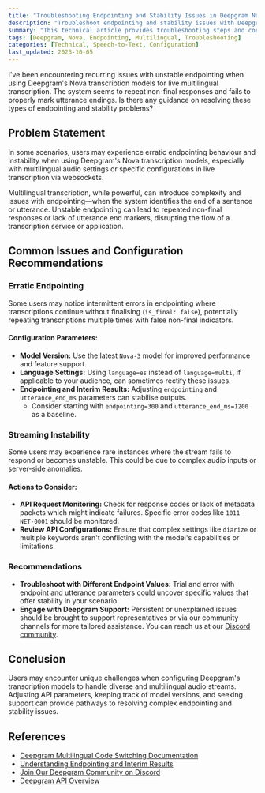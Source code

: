 ```yaml
---
title: "Troubleshooting Endpointing and Stability Issues in Deepgram Nova Transcription Models"
description: "Troubleshoot endpointing and stability issues with Deepgram's Nova speech-to-text models, with practical configuration recommendations."
summary: "This technical article provides troubleshooting steps and configuration recommendations for developers experiencing erratic endpointing behavior or instability when using Deepgram's Nova transcription models, especially in scenarios involving multilingual audio or live transcription via websockets."
tags: [Deepgram, Nova, Endpointing, Multilingual, Troubleshooting]
categories: [Technical, Speech-to-Text, Configuration]
last_updated: 2023-10-05
---
```


<CommunityQuestion>I've been encountering recurring issues with unstable endpointing when using Deepgram's Nova transcription models for live multilingual transcription. The system seems to repeat non-final responses and fails to properly mark utterance endings. Is there any guidance on resolving these types of endpointing and stability problems?</CommunityQuestion>

## Problem Statement

In some scenarios, users may experience erratic endpointing behaviour and instability when using Deepgram's Nova transcription models, especially with multilingual audio settings or specific configurations in live transcription via websockets.

Multilingual transcription, while powerful, can introduce complexity and issues with endpointing—when the system identifies the end of a sentence or utterance. Unstable endpointing can lead to repeated non-final responses or lack of utterance end markers, disrupting the flow of a transcription service or application.

## Common Issues and Configuration Recommendations

### Erratic Endpointing

Some users may notice intermittent errors in endpointing where transcriptions continue without finalising (`is_final: false`), potentially repeating transcriptions multiple times with false non-final indicators.

#### Configuration Parameters:

- **Model Version:** Use the latest `Nova-3` model for improved performance and feature support.
- **Language Settings:** Using `language=es` instead of `language=multi`, if applicable to your audience, can sometimes rectify these issues.
- **Endpointing and Interim Results:** Adjusting `endpointing` and `utterance_end_ms` parameters can stabilise outputs.
    - Consider starting with `endpointing=300` and `utterance_end_ms=1200` as a baseline.

### Streaming Instability

Some users may experience rare instances where the stream fails to respond or becomes unstable. This could be due to complex audio inputs or server-side anomalies.

#### Actions to Consider:

- **API Request Monitoring:** Check for response codes or lack of metadata packets which might indicate failures. Specific error codes like `1011` - `NET-0001` should be monitored.
- **Review API Configurations:** Ensure that complex settings like `diarize` or multiple keywords aren't conflicting with the model's capabilities or limitations.

### Recommendations

- **Troubleshoot with Different Endpoint Values:** Trial and error with endpoint and utterance parameters could uncover specific values that offer stability in your scenario.
- **Engage with Deepgram Support:** Persistent or unexplained issues should be brought to support representatives or via our community channels for more tailored assistance. You can reach us at our [Discord community](https://discord.gg/deepgram).

## Conclusion

Users may encounter unique challenges when configuring Deepgram's transcription models to handle diverse and multilingual audio streams. Adjusting API parameters, keeping track of model versions, and seeking support can provide pathways to resolving complex endpointing and stability issues.

## References

- [Deepgram Multilingual Code Switching Documentation](/docs/multilingual-code-switching#streaming-audio)
- [Understanding Endpointing and Interim Results](/docs/understand-endpointing-interim-results)
- [Join Our Deepgram Community on Discord](https://discord.gg/deepgram)
- [Deepgram API Overview](/reference/deepgram-api-overview)